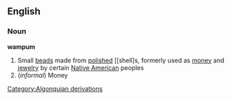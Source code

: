 ==English==
===Noun===
{{wikipedia}}
'''wampum'''
#Small [[bead]]s made from [[polish]]ed [[shell]s, formerly used as [[money]] and [[jewelry]] by certain [[Native American]] peoples
#(''informal'') Money
[[Category:Algonquian derivations]]